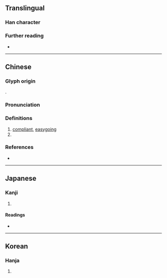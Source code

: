 {{character info}}
==Translingual==

===Han character===
{{Han char|rn=38|rad=女|as=11|sn=14|four=77404|canj=SEV,XSEV|ids=⿱殹女}}

===Further reading===
* {{Han ref|kx=0269.290|dkj=06647|dj=0537.180|hdz=21076.070|uh=5ADB|ud=23259|bh=E176|bd=57718}}

----

==Chinese==
{{zh-forms}}

===Glyph origin===
{{Han etym}}
{{Han compound|殹|女|c1=p|c2=s|ls=psc|t2=woman}}.

===Pronunciation===
{{zh-pron
|m=yī
|c=ji1
|mc=y
|oc=y
|cat=a,n
}}

===Definitions===
{{head|zh|Han character}}

# [[compliant]], [[easygoing]]
# {{zh-used in|嫛婗|newborn child}}

===References===
* {{R:yue:Hanzi}}

----

==Japanese==

===Kanji===
{{ja-kanji|grade=|rs=女11}}

# {{rfdef|ja|sort=女11}}

====Readings====
* {{ja-readings|on=[[えい]] (ei), [[い]] (i)|kun=[[みどりご]] (midorigo), [[すなほ]] (sunaho)}}

----

==Korean==

===Hanja===
{{ko-hanja|hangeul=예|rv=ye|mr=ye}}

# {{rfdef|ko|sort=女11}}